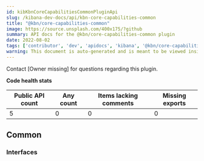 ```yaml
---
id: kibKbnCoreCapabilitiesCommonPluginApi
slug: /kibana-dev-docs/api/kbn-core-capabilities-common
title: "@kbn/core-capabilities-common"
image: https://source.unsplash.com/400x175/?github
summary: API docs for the @kbn/core-capabilities-common plugin
date: 2022-08-02
tags: ['contributor', 'dev', 'apidocs', 'kibana', '@kbn/core-capabilities-common']
warning: This document is auto-generated and is meant to be viewed inside our experimental, new docs system. Reach out in #docs-engineering for more info.
---
```




Contact [Owner missing] for questions regarding this plugin.

**Code health stats**

| Public API count  | Any count | Items lacking comments | Missing exports |
|-------------------|-----------|------------------------|-----------------|
| 5 | 0 | 0 | 0 |

## Common

### Interfaces
<DocDefinitionList data={kbnCoreCapabilitiesCommonObj.common.interfaces}/>


